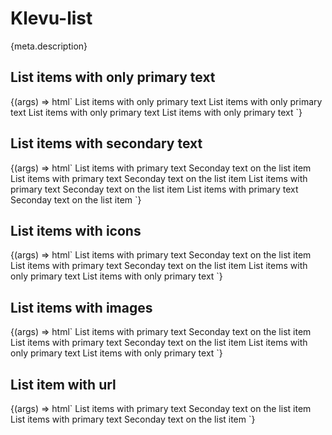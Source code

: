 
<Meta title="Atoms/List" component="klevu-list" argTypes={meta.argTypes} parameters={meta.parameters} />

# Klevu-list

<Description>{meta.description}</Description>

## List items with only primary text

<Canvas>
  <Story
    name="List"
    args={{
      condensed: false,
      noXPadding: false,
    }}
  >
    {(args) => html`
      <Fragment>
        <klevu-list condensed=${ifDefined(args.condensed)} no-x-padding=${ifDefined(args.noXPadding)}>
          <span slot="primary">List items with only primary text</span>
        </klevu-list>
        <klevu-list condensed=${ifDefined(args.condensed)} no-x-padding=${ifDefined(args.noXPadding)}>
          <span slot="primary">List items with only primary text</span>
        </klevu-list>
        <klevu-list condensed=${ifDefined(args.condensed)} no-x-padding=${ifDefined(args.noXPadding)}>
          <span slot="primary">List items with only primary text</span>
        </klevu-list>
        <klevu-list condensed=${ifDefined(args.condensed)} no-x-padding=${ifDefined(args.noXPadding)}>
          <span slot="primary">List items with only primary text</span>
        </klevu-list>
      </Fragment>
    `}
  </Story>
</Canvas>

<ArgsTable story="List" />

## List items with secondary text

<Canvas>
  <Story name="List with secondary text">
    {(args) => html`
      <Fragment>
        <klevu-list>
          <span slot="primary">List items with primary text</span>
          <span slot="secondary">Seconday text on the list item</span>
        </klevu-list>
        <klevu-list>
          <span slot="primary">List items with primary text</span>
          <span slot="secondary">Seconday text on the list item</span>
        </klevu-list>
        <klevu-list>
          <span slot="primary">List items with primary text</span>
          <span slot="secondary">Seconday text on the list item</span>
        </klevu-list>
        <klevu-list>
          <span slot="primary">List items with primary text</span>
          <span slot="secondary">Seconday text on the list item</span>
        </klevu-list>
      </Fragment>
    `}
  </Story>
</Canvas>

## List items with icons

<Canvas>
  <Story name="List with icons">
    {(args) => html`
      <Fragment>
        <klevu-list icon="check">
          <span slot="primary">List items with primary text</span>
          <span slot="secondary">Seconday text on the list item</span>
        </klevu-list>
        <klevu-list icon="search">
          <span slot="primary">List items with primary text</span>
          <span slot="secondary">Seconday text on the list item</span>
        </klevu-list>
        <klevu-list icon="palette">
          <span slot="primary">List items with only primary text</span>
        </klevu-list>
        <klevu-list icon="nature">
          <span slot="primary">List items with only primary text</span>
        </klevu-list>
      </Fragment>
    `}
  </Story>
</Canvas>

## List items with images

<Canvas>
  <Story name="List with images">
    {(args) => html`
      <Fragment>
        <klevu-list image="https://picsum.photos/200">
          <span slot="primary">List items with primary text</span>
          <span slot="secondary">Seconday text on the list item</span>
        </klevu-list>
        <klevu-list image="https://picsum.photos/300">
          <span slot="primary">List items with primary text</span>
          <span slot="secondary">Seconday text on the list item</span>
        </klevu-list>
        <klevu-list image="https://picsum.photos/220">
          <span slot="primary">List items with only primary text</span>
        </klevu-list>
        <klevu-list image="https://picsum.photos/400">
          <span slot="primary">List items with only primary text</span>
        </klevu-list>
      </Fragment>
    `}
  </Story>
</Canvas>

## List item with url

<Canvas>
  <Story name="List with url">
    {(args) => html`
      <Fragment>
        <klevu-list image="https://picsum.photos/200" url="https://www.klevu.com">
          <span slot="primary">List items with primary text</span>
          <span slot="secondary">Seconday text on the list item</span>
        </klevu-list>
        <klevu-list image="https://picsum.photos/200" url="https://www.google.com">
          <span slot="primary">List items with primary text</span>
          <span slot="secondary">Seconday text on the list item</span>
        </klevu-list>
      </Fragment>
    `}
  </Story>
</Canvas>
